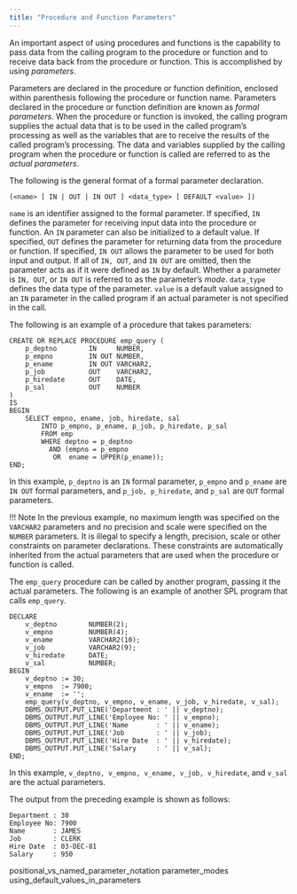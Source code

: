```yaml
---
title: "Procedure and Function Parameters"
---
```


<div id="procedure_and_function_parameters" class="registered_link"></div>

An important aspect of using procedures and functions is the capability to pass data from the calling program to the procedure or function and to receive data back from the procedure or function. This is accomplished by using *parameters*.

Parameters are declared in the procedure or function definition, enclosed within parenthesis following the procedure or function name. Parameters declared in the procedure or function definition are known as *formal parameters*. When the procedure or function is invoked, the calling program supplies the actual data that is to be used in the called program’s processing as well as the variables that are to receive the results of the called program’s processing. The data and variables supplied by the calling program when the procedure or function is called are referred to as the *actual parameters*.

The following is the general format of a formal parameter declaration.

```text
(<name> [ IN | OUT | IN OUT ] <data_type> [ DEFAULT <value> ])
```

`name` is an identifier assigned to the formal parameter. If specified, `IN` defines the parameter for receiving input data into the procedure or function. An `IN` parameter can also be initialized to a default value. If specified, `OUT` defines the parameter for returning data from the procedure or function. If specified, `IN OUT` allows the parameter to be used for both input and output. If all of `IN, OUT`, and `IN OUT` are omitted, then the parameter acts as if it were defined as `IN` by default. Whether a parameter is `IN, OUT`, or `IN OUT` is referred to as the parameter’s *mode*. `data_type` defines the data type of the parameter. `value` is a default value assigned to an `IN` parameter in the called program if an actual parameter is not specified in the call.

The following is an example of a procedure that takes parameters:

```text
CREATE OR REPLACE PROCEDURE emp_query (
    p_deptno        IN     NUMBER,
    p_empno         IN OUT NUMBER,
    p_ename         IN OUT VARCHAR2,
    p_job           OUT    VARCHAR2,
    p_hiredate      OUT    DATE,
    p_sal           OUT    NUMBER
)
IS
BEGIN
    SELECT empno, ename, job, hiredate, sal
        INTO p_empno, p_ename, p_job, p_hiredate, p_sal
        FROM emp
        WHERE deptno = p_deptno
          AND (empno = p_empno
           OR  ename = UPPER(p_ename));
END;
```

In this example, `p_deptno` is an `IN` formal parameter, `p_empno` and `p_ename` are `IN OUT` formal parameters, and `p_job, p_hiredate`, and `p_sal` are `OUT` formal parameters.

!!! Note
    In the previous example, no maximum length was specified on the `VARCHAR2` parameters and no precision and scale were specified on the `NUMBER` parameters. It is illegal to specify a length, precision, scale or other constraints on parameter declarations. These constraints are automatically inherited from the actual parameters that are used when the procedure or function is called.

The `emp_query` procedure can be called by another program, passing it the actual parameters. The following is an example of another SPL program that calls `emp_query`.

```text
DECLARE
    v_deptno        NUMBER(2);
    v_empno         NUMBER(4);
    v_ename         VARCHAR2(10);
    v_job           VARCHAR2(9);
    v_hiredate      DATE;
    v_sal           NUMBER;
BEGIN
    v_deptno := 30;
    v_empno  := 7900;
    v_ename  := '';
    emp_query(v_deptno, v_empno, v_ename, v_job, v_hiredate, v_sal);
    DBMS_OUTPUT.PUT_LINE('Department : ' || v_deptno);
    DBMS_OUTPUT.PUT_LINE('Employee No: ' || v_empno);
    DBMS_OUTPUT.PUT_LINE('Name       : ' || v_ename);
    DBMS_OUTPUT.PUT_LINE('Job        : ' || v_job);
    DBMS_OUTPUT.PUT_LINE('Hire Date  : ' || v_hiredate);
    DBMS_OUTPUT.PUT_LINE('Salary     : ' || v_sal);
END;
```

In this example, `v_deptno, v_empno, v_ename, v_job, v_hiredate`, and `v_sal` are the actual parameters.

The output from the preceding example is shown as follows:

```text
Department : 30
Employee No: 7900
Name       : JAMES
Job        : CLERK
Hire Date  : 03-DEC-81
Salary     : 950
```

<div class="toctree" maxdepth="3">

positional_vs_named_parameter_notation parameter_modes using_default_values_in_parameters

</div>
